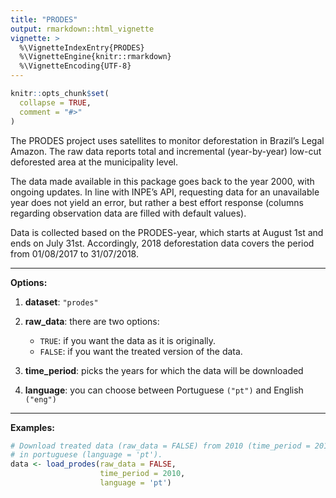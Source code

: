---
title: "PRODES"
output: rmarkdown::html_vignette
vignette: >
  %\VignetteIndexEntry{PRODES}
  %\VignetteEngine{knitr::rmarkdown}
  %\VignetteEncoding{UTF-8}
---

```{r, include = FALSE}
knitr::opts_chunk$set(
  collapse = TRUE,
  comment = "#>"
)
```

The PRODES project uses satellites to monitor deforestation in Brazil's Legal Amazon. The raw data reports total and incremental (year-by-year) low-cut deforested area at the municipality level.

The data made available in this package goes back to the year 2000, with ongoing updates. In line with INPE's API, requesting data for an unavailable year does not yield an error, but rather a best effort response (columns regarding observation data are filled with default values).

Data is collected based on the PRODES-year, which starts at August 1st and ends on July 31st. Accordingly, 2018 deforestation data covers the period from 01/08/2017 to 31/07/2018. 

***
**Options:**

  1. **dataset**: `"prodes"`

  2. **raw_data**: there are two options:
      * `TRUE`: if you want the data as it is originally.
      * `FALSE`: if you want the treated version of the data. 
  
  3. **time_period**: picks the years for which the data will be downloaded

  4. **language**: you can choose between Portuguese `("pt")` and English `("eng")`
  
***

**Examples:**

```{r,eval=FALSE}
# Download treated data (raw_data = FALSE) from 2010 (time_period = 2010) 
# in portuguese (language = 'pt').
data <- load_prodes(raw_data = FALSE,
                    time_period = 2010,
                    language = 'pt')  
```

